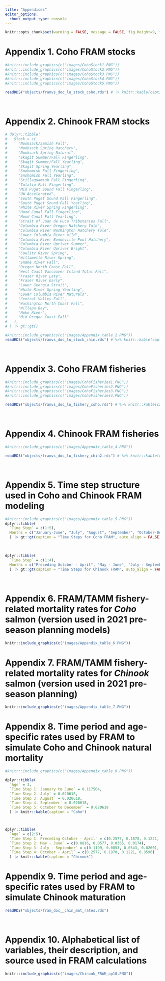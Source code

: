 ```yaml
---
title: "Appendices"
editor_options: 
  chunk_output_type: console
---
```


```r
knitr::opts_chunk$set(warning = FALSE, message = FALSE, fig.height=9, fig.width=9)
```

# **Appendix 1.** Coho <span title = "FRAM: Fishery Regulation Assessment Model">FRAM</span> stocks

```r
#knitr::include_graphics(c("images/CohoStock1.PNG"))
#knitr::include_graphics(c("images/CohoStock2.PNG"))
#knitr::include_graphics(c("images/CohoStock3.PNG"))
#knitr::include_graphics(c("images/CohoStock4.PNG"))
#knitr::include_graphics(c("images/CohoStock5.PNG"))

readRDS("objects/framvs_doc_lu_stock_coho.rds") # |> knitr::kable(caption = "Coho stocks")
```
<br>

# **Appendix 2.** Chinook <span title = "FRAM: Fishery Regulation Assessment Model">FRAM</span> stocks

```r
# dplyr::tibble(
#   Stock = c(
#     "Nooksack/Samish Fall",
#     "Nooksack Spring Hatchery",
#     "Nooksack Spring Natural",
#     "Skagit Summer/Fall Fingerling",
#     "Skagit Summer/Fall Yearling",
#     "Skagit Spring Yearling",
#     "Snohomish Fall Fingerling",
#     "Snohomish Fall Yearling",
#     "Stillaguamish Fall Fingerling",
#     "Tulalip Fall Fingerling",
#     "Mid Puget Sound Fall Fingerling",
#     "UW Accelerated",
#     "South Puget Sound Fall Fingerling",
#     "South Puget Sound Fall Yearling",
#     "White River Spring Fingerling",
#     "Hood Canal Fall Fingerling",
#     "Hood Canal Fall Yearling",
#     "Strait of Juan de Fuca Tributaries Fall",
#     "Columbia River Oregon Hatchery Tule",
#     "Columbia River Washington Hatchery Tule",
#     "Lower Columbia River Wild",
#     "Columbia River Bonneville Pool Hatchery",
#     "Columbia River Upriver Summer",
#     "Columbia River Upriver Bright",
#     "Cowlitz River Spring",
#     "Willamette River Spring",
#     "Snake River Fall",
#     "Oregon North Coast Fall",
#     "West Coast Vancouver Island Total Fall",
#     "Fraser River Late",
#     "Fraser River Early",
#     "Lower Georgia Strait",
#     "White River Spring Yearling",
#     "Lower Columbia River Naturals",
#     "Central Valley Fall",
#     "Washington North Coast Fall",
#     "Willapa Bay",
#     "Hoko River",
#     "Mid Oregon Coast Fall"
#   ),
# ) |> gt::gt()

#knitr::include_graphics(c("images/Appendix_table_2.PNG"))
readRDS("objects/framvs_doc_lu_stock_chin.rds") # %>% knitr::kable(caption = "Chinook stocks")
```
<br>

# **Appendix 3.** Coho <span title = "FRAM: Fishery Regulation Assessment Model">FRAM</span> fisheries

```r
#knitr::include_graphics(c("images/CohoFisheries1.PNG"))
#knitr::include_graphics(c("images/CohoFisheries2.PNG"))
#knitr::include_graphics(c("images/CohoFisheries3.PNG"))
#knitr::include_graphics(c("images/CohoFisheries4.PNG"))

readRDS("objects/framvs_doc_lu_fishery_coho.rds") # %>% knitr::kable(caption = "Coho fisheries")
```
<br>

# **Appendix 4.** Chinook <span title = "FRAM: Fishery Regulation Assessment Model">FRAM</span> fisheries

```r
#knitr::include_graphics(c("images/Appendix_table_4.PNG"))

readRDS("objects/framvs_doc_lu_fishery_chin2.rds") # %>% knitr::kable(caption = "Chinook fisheries")
```
<br>

# **Appendix 5.** Time step structure used in Coho and Chinook <span title = "FRAM: Fishery Regulation Assessment Model">FRAM</span> modeling

```r
#knitr::include_graphics(c("images/Appendix_table_5.PNG"))
dplyr::tibble(
  `Time Step` = c(1:5),
  Months = c("January-June", "July", "August", "September", "October-December")
  ) |> gt::gt(caption = "Time Steps for Coho FRAM", auto_align = FALSE)
```
<br>
```r
dplyr::tibble(
  `Time Step` = c(1:4),
  Months = c("Preceding October - April", "May - June", "July - September", "October - April")
  ) |> gt::gt(caption = "Time Steps for Chinook FRAM", auto_align = FALSE)
```
<br>

# **Appendix 6.** <span title = "FRAM: Fishery Regulation Assessment Model">FRAM</span>/<span title = "TAMM: Terminal Area Management Module">TAMM</span> fishery-related mortality rates for *Coho* salmon (version used in 2021 pre-season planning models)

```r
knitr::include_graphics(c("images/Appendix_table_6.PNG"))
```

# **Appendix 7.** <span title = "FRAM: Fishery Regulation Assessment Model">FRAM</span>/<span title = "TAMM: Terminal Area Management Module">TAMM</span> fishery-related mortality rates for *Chinook* salmon (version used in 2021 pre-season planning)

```r
knitr::include_graphics(c("images/Appendix_table_7.PNG"))
```

# **Appendix 8.** Time period and age-specific rates used by <span title = "FRAM: Fishery Regulation Assessment Model">FRAM</span> to simulate Coho and Chinook natural mortality

```r
#knitr::include_graphics(c("images/Appendix_table_8.PNG"))

dplyr::tibble(
  `Age` = 3,
  `Time Step 1: January to June` = 0.117504,
  `Time Step 2: July` = 0.020618,
  `Time Step 3: August` = 0.020618,
  `Time Step 4: September` = 0.020618,
  `Time Step 5: October to December` = 0.020618
  ) |> knitr::kable(caption = "Coho")



dplyr::tibble(
  `Age` = c(2:5),
  `Time Step 1: Preceding October - April` = c(0.2577, 0.1878, 0.1221, 0.0596),
  `Time Step 2: May - June` = c(0.0816, 0.0577, 0.0365, 0.0174),
  `Time Step 3: July - September` = c(0.1199, 0.0853, 0.0543, 0.0260),
  `Time Step 4: October - April` = c(0.2577, 0.1878, 0.1221, 0.0596)
  ) |> knitr::kable(caption = "Chinook")
```

# **Appendix 9.** Time period and age-specific rates used by <span title = "FRAM: Fishery Regulation Assessment Model">FRAM</span> to simulate Chinook maturation

```r
readRDS("objects/fram_doc__chin_mat_rates.rds")
```
<br>

# **Appendix 10.** Alphabetical list of variables, their description, and source used in <span title = "FRAM: Fishery Regulation Assessment Model">FRAM</span> calculations

```r
knitr::include_graphics(c("images/Chinook_FRAM_ap10.PNG"))
```